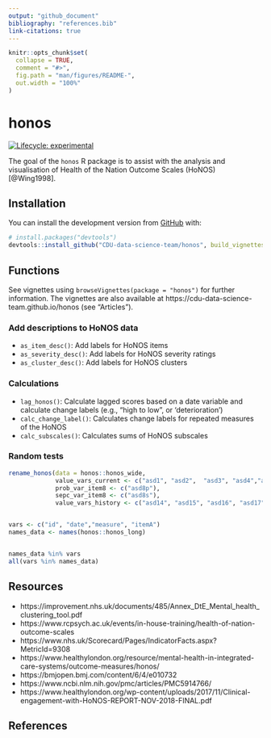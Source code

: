 ```yaml
---
output: "github_document"
bibliography: "references.bib"
link-citations: true
---
```


<!-- README.md is generated from README.Rmd. Please edit that file -->

```r
knitr::opts_chunk$set(
  collapse = TRUE,
  comment = "#>",
  fig.path = "man/figures/README-",
  out.width = "100%"
)
```

# honos

<!-- badges: start -->

[![Lifecycle: experimental](https://img.shields.io/badge/lifecycle-experimental-orange.svg)](https://www.tidyverse.org/lifecycle/#experimental)

<!-- badges: end -->

The goal of the `honos` R package is to assist with the analysis and visualisation of Health of the Nation Outcome Scales (HoNOS) [@Wing1998].

## Installation

You can install the development version from [GitHub](https://github.com/) with:

``` r
# install.packages("devtools")
devtools::install_github("CDU-data-science-team/honos", build_vignettes = TRUE)
```

## Functions

See vignettes using `browseVignettes(package = "honos")` for further information.
The vignettes are also available at https://cdu-data-science-team.github.io/honos (see "Articles").

### Add descriptions to HoNOS data

- `as_item_desc()`: Add labels for HoNOS items
- `as_severity_desc()`: Add labels for HoNOS severity ratings
- `as_cluster_desc()`: Add labels for HoNOS clusters

### Calculations

- `lag_honos()`: Calculate lagged scores based on a date variable and calculate change labels (e.g., "high to low", or 'deterioration')
- `calc_change_label()`: Calculates change labels for repeated measures of the HoNOS
- `calc_subscales()`: Calculates sums of HoNOS subscales


### Random tests

```r

rename_honos(data = honos::honos_wide,
             value_vars_current <- c("asd1", "asd2",  "asd3", "asd4","asd5", "asd6", "asd7",  "asd8", "asd9", "asd10", "asd11",  "asd12", "asd13"),
             prob_var_item8 <- c("asd8p"),
             sepc_var_item8 <- c("asd8s"),
             value_vars_history <- c("asd14", "asd15", "asd16", "asd17", "asd18"))


vars <- c("id", "date","measure", "itemA")
names_data <- names(honos::honos_long)


names_data %in% vars
all(vars %in% names_data)

```


## Resources

- https://improvement.nhs.uk/documents/485/Annex_DtE_Mental_health_clustering_tool.pdf
- https://www.rcpsych.ac.uk/events/in-house-training/health-of-nation-outcome-scales
- https://www.nhs.uk/Scorecard/Pages/IndicatorFacts.aspx?MetricId=9308
- https://www.healthylondon.org/resource/mental-health-in-integrated-care-systems/outcome-measures/honos/
- https://bmjopen.bmj.com/content/6/4/e010732
- https://www.ncbi.nlm.nih.gov/pmc/articles/PMC5914766/
- https://www.healthylondon.org/wp-content/uploads/2017/11/Clinical-engagement-with-HoNOS-REPORT-NOV-2018-FINAL.pdf

## References
